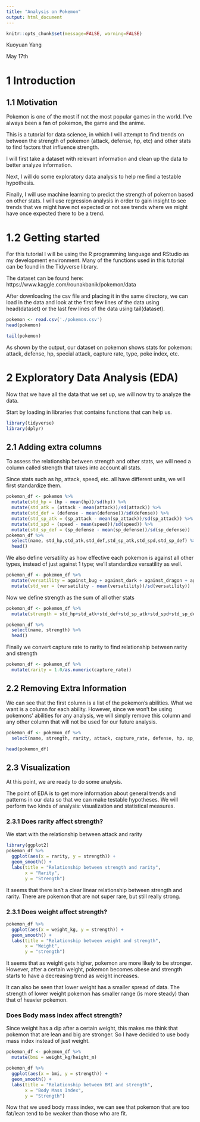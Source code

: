 ```yaml
---
title: "Analysis on Pokemon"
output: html_document
---
```

```r
knitr::opts_chunk$set(message=FALSE, warning=FALSE)
```

Kuoyuan Yang

May 17th

# 1 Introduction

## 1.1 Motivation 
Pokemon is one of the most if not the most popular games in the world. I've always been a fan of pokemon, the game and the anime. 

This is a tutorial for data science, in which I will attempt to find trends on between the strength of pokemon (attack, defense, hp, etc) and other stats to find factors that influence strength.

I will first take a dataset with relevant information and clean up the data to better analyze information.

Next, I will do some exploratory data analysis to help me find a testable hypothesis.

Finally, I will use machine learning to predict the strength of pokemon based on other stats. I will use regression analysis in order to gain insight to see trends that we might have not expected or not see trends where we might have once expected there to be a trend.

# 1.2 Getting started

For this tutorial I will be using the R programming language and RStudio as my development environment. Many of the functions used in this tutorial can be found in the Tidyverse library.

The dataset can be found here: https://www.kaggle.com/rounakbanik/pokemon/data

After downloading the csv file and placing it in the same directory, we can load in the data and look at the first few lines of the data using head(dataset) or the last few lines of the data using tail(dataset).

```r
pokemon <- read.csv('./pokemon.csv')
head(pokemon)
```

```r
tail(pokemon)
```

As shown by the output, our dataset on pokemon shows stats for pokemon: attack, defense, hp, special attack, capture rate, type, poke index, etc.

# 2 Exploratory Data Analysis (EDA)

Now that we have all the data that we set up, we will now try to analyze the data.

Start by loading in libraries that contains functions that can help us.

```r
library(tidyverse)
library(dplyr)
```

## 2.1 Adding extra columns

To assess the relationship between strength and other stats, we will need a column called strength that takes into account all stats.

Since stats such as hp, attack, speed, etc. all have different units, we will first standardize them.

```r
pokemon_df <- pokemon %>%
  mutate(std_hp = (hp - mean(hp))/sd(hp)) %>%
  mutate(std_atk = (attack - mean(attack))/sd(attack)) %>%
  mutate(std_def = (defense - mean(defense))/sd(defense)) %>%
  mutate(std_sp_atk = (sp_attack - mean(sp_attack))/sd(sp_attack)) %>%
  mutate(std_spd = (speed - mean(speed))/sd(speed)) %>%
  mutate(std_sp_def = (sp_defense - mean(sp_defense))/sd(sp_defense))
pokemon_df %>%
  select(name, std_hp,std_atk,std_def,std_sp_atk,std_spd,std_sp_def) %>%
  head()
```

We also define versatility as how effective each pokemon is against all other types, instead of just against 1 type; we'll standardize versatility as well.

```r
pokemon_df <- pokemon_df %>%
  mutate(versatility = against_bug + against_dark + against_dragon + against_electric + against_fairy + against_fight + against_fire + against_flying + against_ghost + against_grass + against_ground + against_ice + against_normal + against_poison + against_psychic + against_rock + against_steel + against_water) %>%
  mutate(std_ver = (versatility - mean(versatility))/sd(versatility))

```

Now we define strength as the sum of all other stats

```r
pokemon_df <- pokemon_df %>%
  mutate(strength = std_hp+std_atk+std_def+std_sp_atk+std_spd+std_sp_def+std_ver)

pokemon_df %>%
  select(name, strength) %>%
  head()
```

Finally we convert capture rate to rarity to find relationship between rarity and strength
```r
pokemon_df <- pokemon_df %>%
  mutate(rarity = 1.0/as.numeric(capture_rate))
```

## 2.2 Removing Extra Information

We can see that the first column is a list of the pokemon's abilities. What we want is a column for each ability. However, since we won't be using pokemons' abilities for any analysis, we will simply remove this column and any other column that will not be used for our future analysis.

```r
pokemon_df <- pokemon_df %>%
  select(name, strength, rarity, attack, capture_rate, defense, hp, sp_attack, sp_defense, speed, versatility, generation, std_hp, std_atk, std_def, std_sp_atk, std_spd, std_sp_def, std_ver, weight_kg, classfication, height_m)

head(pokemon_df)
```

## 2.3 Visualization
At this point, we are ready to do some analysis.

The point of EDA is to get more information about general trends and patterns in our data so that we can make testable hypotheses. We will perform two kinds of analysis: visualization and statistical measures.

### 2.3.1 Does rarity affect strength?

We start with the relationship between attack and rarity

```r
library(ggplot2)
pokemon_df %>% 
  ggplot(aes(x = rarity, y = strength)) +
  geom_smooth() +
  labs(title = "Relationship between strength and rarity",
       x = "Rarity",
       y = "Strength")
```

It seems that there isn't a clear linear relationship between strength and rarity. There are pokemon that are not super rare, but still really strong. 

### 2.3.1 Does weight affect strength?
```r
pokemon_df %>% 
  ggplot(aes(x = weight_kg, y = strength)) +
  geom_smooth() +
  labs(title = "Relationship between weight and strength",
       x = "Weight",
       y = "strength")
```

It seems that as weight gets higher, pokemon are more likely to be stronger. However, after a certain weight, pokemon becomes obese and strength starts to have a decreasing trend as weight increases.

It can also be seen that lower weight has a smaller spread of data. The strength of lower weight pokemon has smaller range (is more steady) than that of heavier pokemon.

### Does Body mass index affect strength?

Since weight has a dip after a certain weight, this makes me think that pokemon that are lean and big are stronger. So I have decided to use body mass index instead of just weight.

```r
pokemon_df <- pokemon_df %>%
  mutate(bmi = weight_kg/height_m)

pokemon_df %>% 
  ggplot(aes(x = bmi, y = strength)) +
  geom_smooth() +
  labs(title = "Relationship between BMI and strength",
       x = "Body Mass Index",
       y = "Strength")
```

Now that we used body mass index, we can see that pokemon that are too fat/lean tend to be weaker than those who are fit.

